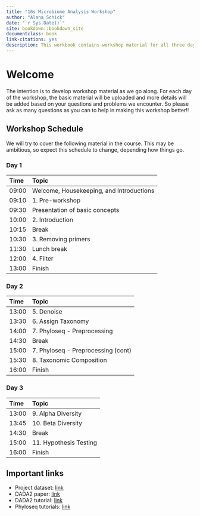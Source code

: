 ```yaml
---
title: "16s Microbiome Analysis Workshop"
author: "Alana Schick"
date: "`r Sys.Date()`"
site: bookdown::bookdown_site
documentclass: book
link-citations: yes
description: This workbook contains workshop material for all three days.
---
```


# Welcome {-}

The intention is to develop workshop material as we go along. For each day of the workshop, the basic material will be uploaded and more details will be added based on your questions and problems we encounter. So please ask as many questions as you can to help in making this workshop better!!

## Workshop Schedule {-}

We will try to cover the following material in the course. This may be ambitious, so expect this schedule to change, depending how things go.

### Day 1 {-}

Time | Topic                               
:-------| :----------------------------------
09:00  | Welcome, Housekeeping, and Introductions
09:10  | 1. Pre-workshop
09:30  | Presentation of basic concepts
10:00  | 2. Introduction
10:15  | Break
10:30  | 3. Removing primers
11:30  | Lunch break
12:00  | 4. Filter
13:00  | Finish

### Day 2 {-}

Time | Topic                                         
:-------| :----------------------------------
13:00  | 5. Denoise
13:30  | 6. Assign Taxonomy
14:00  | 7. Phyloseq - Preprocessing
14:30  | Break
15:00  | 7. Phyloseq - Preprocessing (cont)
15:30  | 8. Taxonomic Composition
16:00  | Finish

### Day 3 {-}

Time | Topic                                         
:-------| :----------------------------------
13:00  | 9. Alpha Diversity
13:45  | 10. Beta Diversity
14:30  | Break
15:00  | 11. Hypothesis Testing
16:00  | Finish


## Important links {-}

- Project dataset: [link](https://www.dropbox.com/s/glw1aig4jsyxuem/raw_data.zip?dl=0)
- DADA2 paper: [link](https://www.nature.com/articles/nmeth.3869#methods)
- DADA2 tutorial: [link](https://benjjneb.github.io/dada2/tutorial.html)
- Phyloseq tutorials: [link](https://joey711.github.io/phyloseq/)

